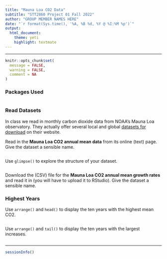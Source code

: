 ```yaml
---
title: "Mauna Loa CO2 Data"
subtitle: "STT2860 Project 01 Fall 2022"
author: "GROUP MEMBER NAMES HERE"
date: "`r format(Sys.time(), '%A, %B %d, %Y @ %I:%M %p')`"
output: 
  html_document: 
    theme: yeti
    highlight: textmate
---
```

<hr>

```r
knitr::opts_chunk$set(
  message = FALSE,
  warning = FALSE,
  comment = NA
)
```

### Packages Used

```r

```


### Read Datasets

In class we read in monthly carbon dioxide data from NOAA's Mauna Loa observatory. They actually offer several local and global [datasets for download](https://gml.noaa.gov/ccgg/trends/data.html) on their website. 

Read in the **Mauna Loa CO2 annual mean data** from its online (text) page. Give the dataset a sensible name.

```r

```

Use `glimpse()` to explore the structure of your dataset.

```r

```

Download the (CSV) file for the **Mauna Loa CO2 annual mean growth rates** and read it in (you will have to upload it to RStudio). Give the dataset a sensible name.


### Highest Years

Use `arrange()` and `head()` to display the ten years with the highest mean CO2.

```r

```

Use `arrange()` and `tail()` to display the ten years with the largest increases.

```r

```

<hr>

```r
sessionInfo()
```

